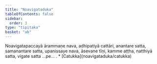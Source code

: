 ```yaml
---
title: "Noavigataduka"
tableOfContents: false
sidebar:
  order: 3
type: "tipitaka"
basket: "ab"
---
```



<DynamicBreadcrumb />

<Division number="90">

<Paragraph number="2034">
Noavigatapaccayā ārammaṇe nava, adhipatiyā cattāri, anantare satta, samanantare satta, upanissaye nava, āsevane tīṇi, kamme aṭṭha, natthiyā satta, vigate satta …pe… .

</Paragraph>
</Division>

<TableOfContents>
* [Catukka](noavigataduka/catukka)
</TableOfContents>